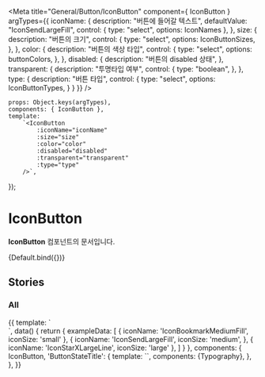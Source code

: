 
<Meta
    title="General/Button/IconButton"
    component={ IconButton }
    argTypes={{
        iconName: {
            description: "버튼에 들어갈 텍스트",
            defaultValue: "IconSendLargeFill",
            control: {
                type: "select",
                options: IconNames
            },
        },
        size: {
            description: "버튼의 크기",
            control: {
                type: "select",
                options: IconButtonSizes,
            },
        },
        color: {
            description: "버튼의 색상 타입",
            control: {
                type: "select",
                options: buttonColors,
            },
        },
        disabled: {
            description: "버튼의 disabled 상태",
        },
        transparent: {
            description: "투명타입 여부",
            control: {
                type: "boolean",
            },
        },
        type: {
            description: "버튼 타입",
            control: {
                type: "select",
                options: IconButtonTypes,
            }
        }
    }}
/>

    props: Object.keys(argTypes),
    components: { IconButton },
    template:
        `<IconButton
            :iconName="iconName"
            :size="size"
            :color="color"
            :disabled="disabled"
            :transparent="transparent"
            :type="type"
        />`,
});

# IconButton

**IconButton** 컴포넌트의 문서입니다.

<Story name="Default" height="100px">
    {Default.bind({})}
</Story>

<ArgsTable story="Default" />

## Stories
### All
<Canvas>
    <Story name="All" height="100px">
        {{
            template: `
                <div>
                      <template v-for="(item, index) in exampleData">
                        <div class="flex mb-10">
                            <IconButton :icon-name="item.iconName" :size="item.iconSize" class="mr-10"/>
                            <IconButton :icon-name="item.iconName" :size="item.iconSize" class="hover-test mr-10"/>
                            <IconButton :icon-name="item.iconName" :size="item.iconSize" transparent class="hover-test mr-10"/>
                            <IconButton :icon-name="item.iconName" :size="item.iconSize" disabled class="mr-10"/>
                        </div>
                      </template>
                </div>
            `,
            data() {
                return {
                    exampleData: [
                        {
                            iconName: 'IconBookmarkMediumFill',
                            iconSize: 'small'
                        },
                        {
                            iconName:  'IconSendLargeFill',
                            iconSize: 'medium',
                        },
                        {
                            iconName:  'IconStarXLargeLine',
                            iconSize: 'large'
                        },
                    ]
                }
            },
            components: { IconButton,
                'ButtonStateTitle': {
                    template: `<Typography type="body2" color="gray400" class="mb-10" style="min-width: 70px"><slot/></Typography>`,
                    components: {Typography},
                },
            },
        }}
    </Story>
</Canvas>